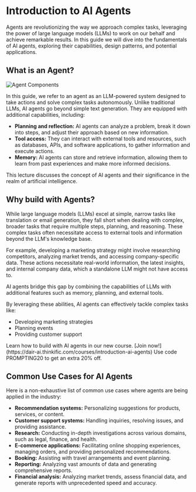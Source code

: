 # Introduction to AI Agents


Agents are revolutionizing the way we approach complex tasks, leveraging the power of large language models (LLMs) to work on our behalf and achieve remarkable results. In this guide we will dive into the fundamentals of AI agents, exploring their capabilities, design patterns, and potential applications. 

## What is an Agent?

![Agent Components](../../img/agents/agent-components.png)

In this guide, we refer to an agent as an LLM-powered system designed to take actions and solve complex tasks autonomously. Unlike traditional LLMs, AI agents go beyond simple text generation. They are equipped with additional capabilities, including:

* **Planning and reflection:**  AI agents can analyze a problem, break it down into steps, and adjust their approach based on new information.
* **Tool access:** They can interact with external tools and resources, such as databases, APIs, and software applications, to gather information and execute actions.
* **Memory:** AI agents can store and retrieve information, allowing them to learn from past experiences and make more informed decisions.

This lecture discusses the concept of AI agents and their significance in the realm of artificial intelligence.

## Why build with Agents?

While large language models (LLMs) excel at simple, narrow tasks like translation or email generation, they fall short when dealing with complex, broader tasks that require multiple steps, planning, and reasoning. These complex tasks often necessitate access to external tools and information beyond the LLM's knowledge base. 

For example, developing a marketing strategy might involve researching competitors, analyzing market trends, and accessing company-specific data. These actions necessitate real-world information, the latest insights, and internal company data, which a standalone LLM might not have access to. 

AI agents bridge this gap by combining the capabilities of LLMs with additional features such as memory, planning, and external tools.

By leveraging these abilities, AI agents can effectively tackle complex tasks like:

*   Developing marketing strategies
*   Planning events
*   Providing customer support 

<Callout type= "info" emoji="🎓">
Learn how to build with AI agents in our new course. [Join now!](https://dair-ai.thinkific.com/courses/introduction-ai-agents)
Use code PROMPTING20 to get an extra 20% off.
</Callout>

## Common Use Cases for AI Agents

Here is a non-exhaustive list of common use cases where agents are being applied in the industry:

*   **Recommendation systems:**  Personalizing suggestions for products, services, or content.
*   **Customer support systems:**  Handling inquiries, resolving issues, and providing assistance.
*   **Research:**  Conducting in-depth investigations across various domains, such as legal, finance, and health.
*   **E-commerce applications:**  Facilitating online shopping experiences, managing orders, and providing personalized recommendations.
*   **Booking:**  Assisting with travel arrangements and event planning.
*   **Reporting:**  Analyzing vast amounts of data and generating comprehensive reports.
*   **Financial analysis:**  Analyzing market trends, assess financial data, and generate reports with unprecedented speed and accuracy.

